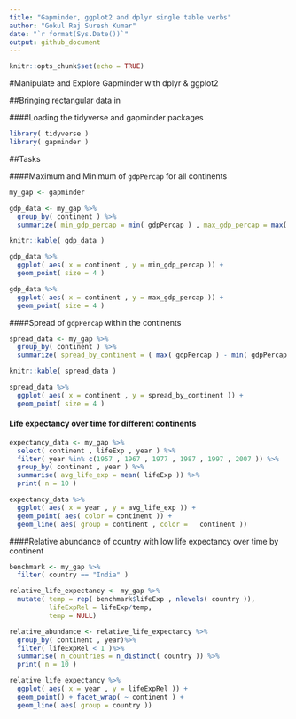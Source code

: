 ```yaml
---
title: "Gapminder, ggplot2 and dplyr single table verbs"
author: "Gokul Raj Suresh Kumar"
date: "`r format(Sys.Date())`"
output: github_document
---
```


```r
knitr::opts_chunk$set(echo = TRUE)
```

#Manipulate and Explore Gapminder with dplyr & ggplot2

##Bringing rectangular data in

####Loading the tidyverse and gapminder packages 

```r
library( tidyverse )
library( gapminder )
```

##Tasks

####Maximum and Minimum of `gdpPercap` for all continents

```r
my_gap <- gapminder

gdp_data <- my_gap %>% 
  group_by( continent ) %>% 
  summarize( min_gdp_percap = min( gdpPercap ) , max_gdp_percap = max( gdpPercap ))

knitr::kable( gdp_data )
```

```r
gdp_data %>%
  ggplot( aes( x = continent , y = min_gdp_percap )) + 
  geom_point( size = 4 )

gdp_data %>%
  ggplot( aes( x = continent , y = max_gdp_percap )) + 
  geom_point( size = 4 )
```

####Spread of `gdpPercap` within the continents

```r
spread_data <- my_gap %>%
  group_by( continent ) %>% 
  summarize( spread_by_continent = ( max( gdpPercap ) - min( gdpPercap )))

knitr::kable( spread_data )
```

```r
spread_data %>%
  ggplot( aes( x = continent , y = spread_by_continent )) + 
  geom_point( size = 4 )
```


#### Life expectancy over time for different continents

```r
expectancy_data <- my_gap %>%
  select( continent , lifeExp , year ) %>%
  filter( year %in% c(1957 , 1967 , 1977 , 1987 , 1997 , 2007 )) %>% 
  group_by( continent , year ) %>% 
  summarise( avg_life_exp = mean( lifeExp )) %>% 
  print( n = 10 )
```

```r
expectancy_data %>%
  ggplot( aes( x = year , y = avg_life_exp )) + 
  geom_point( aes( color = continent )) + 
  geom_line( aes( group = continent , color =   continent ))
```

####Relative abundance of country with low life expectancy over time by continent

```r
benchmark <- my_gap %>% 
  filter( country == "India" )

relative_life_expectancy <- my_gap %>% 
  mutate( temp = rep( benchmark$lifeExp , nlevels( country )), 
          lifeExpRel = lifeExp/temp, 
          temp = NULL)

relative_abundance <- relative_life_expectancy %>%
  group_by( continent , year)%>% 
  filter( lifeExpRel < 1 )%>% 
  summarise( n_countries = n_distinct( country )) %>% 
  print( n = 10 )
```

```r
relative_life_expectancy %>%
  ggplot( aes( x = year , y = lifeExpRel )) + 
  geom_point() + facet_wrap( ~ continent ) + 
  geom_line( aes( group = country ))
```



